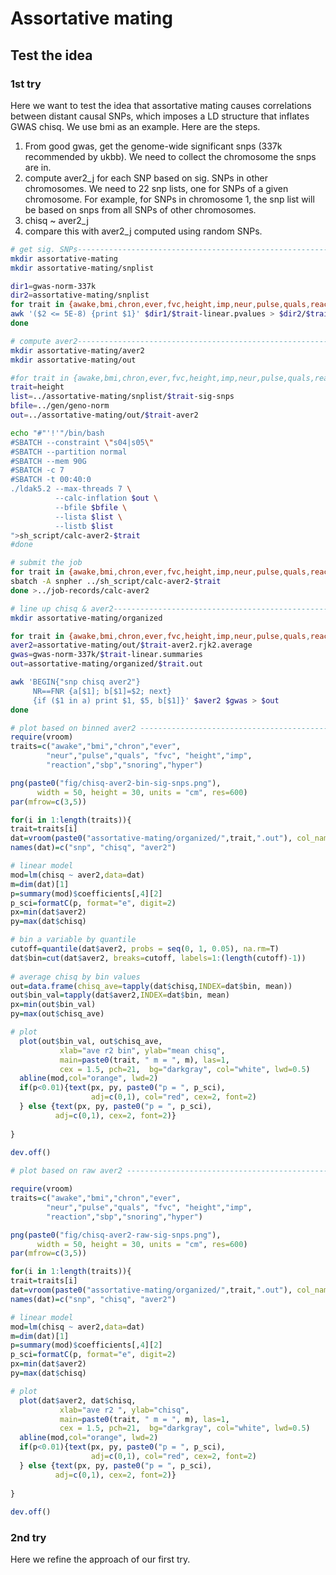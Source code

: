
# Assortative mating

## Test the idea

### 1st try
Here we want to test the idea that assortative mating causes correlations between distant causal SNPs, which imposes a LD structure that inflates GWAS chisq. We use bmi as an example. Here are the steps.

1. From good gwas, get the genome-wide significant snps (337k recommended by ukbb).
   We need to collect the chromosome the snps are in.
2. compute aver2_j for each SNP based on sig. SNPs in other chromosomes.
   We need to 22 snp lists, one for SNPs of a given chromosome. For example, for SNPs in chromosome 1, the snp list will be based on snps from all SNPs of other chromosomes. 
3. chisq ~ aver2_j
4. compare this with aver2_j computed using random SNPs.

```bash

# get sig. SNPs-----------------------------------------------------------------
mkdir assortative-mating
mkdir assortative-mating/snplist

dir1=gwas-norm-337k
dir2=assortative-mating/snplist
for trait in {awake,bmi,chron,ever,fvc,height,imp,neur,pulse,quals,reaction,sbp,snoring,hyper}; do
awk '($2 <= 5E-8) {print $1}' $dir1/$trait-linear.pvalues > $dir2/$trait-sig-snps
done

# compute aver2-----------------------------------------------------------------
mkdir assortative-mating/aver2
mkdir assortative-mating/out

#for trait in {awake,bmi,chron,ever,fvc,height,imp,neur,pulse,quals,reaction,sbp,snoring,hyper}; do
trait=height
list=../assortative-mating/snplist/$trait-sig-snps
bfile=../gen/geno-norm
out=../assortative-mating/out/$trait-aver2

echo "#"'!'"/bin/bash
#SBATCH --constraint \"s04|s05\"
#SBATCH --partition normal
#SBATCH --mem 90G
#SBATCH -c 7
#SBATCH -t 00:40:0
./ldak5.2 --max-threads 7 \
          --calc-inflation $out \
          --bfile $bfile \
          --lista $list \
          --listb $list
">sh_script/calc-aver2-$trait
#done

# submit the job
for trait in {awake,bmi,chron,ever,fvc,height,imp,neur,pulse,quals,reaction,sbp,snoring,hyper}; do
sbatch -A snpher ../sh_script/calc-aver2-$trait
done >../job-records/calc-aver2

# line up chisq & aver2---------------------------------------------------------
mkdir assortative-mating/organized

for trait in {awake,bmi,chron,ever,fvc,height,imp,neur,pulse,quals,reaction,sbp,snoring,hyper}; do
aver2=assortative-mating/out/$trait-aver2.rjk2.average
gwas=gwas-norm-337k/$trait-linear.summaries
out=assortative-mating/organized/$trait.out

awk 'BEGIN{"snp chisq aver2"}
     NR==FNR {a[$1]; b[$1]=$2; next} 
     {if ($1 in a) print $1, $5, b[$1]}' $aver2 $gwas > $out
done

```

```r

# plot based on binned aver2 ---------------------------------------------------
require(vroom)
traits=c("awake","bmi","chron","ever",
        "neur","pulse","quals", "fvc", "height","imp", 
        "reaction","sbp","snoring","hyper")

png(paste0("fig/chisq-aver2-bin-sig-snps.png"),
      width = 50, height = 30, units = "cm", res=600)
par(mfrow=c(3,5))

for(i in 1:length(traits)){
trait=traits[i]
dat=vroom(paste0("assortative-mating/organized/",trait,".out"), col_names=T)
names(dat)=c("snp", "chisq", "aver2")

# linear model
mod=lm(chisq ~ aver2,data=dat)
m=dim(dat)[1]
p=summary(mod)$coefficients[,4][2]
p_sci=formatC(p, format="e", digit=2)
px=min(dat$aver2)
py=max(dat$chisq)

# bin a variable by quantile
cutoff=quantile(dat$aver2, probs = seq(0, 1, 0.05), na.rm=T)
dat$bin=cut(dat$aver2, breaks=cutoff, labels=1:(length(cutoff)-1))
  
# average chisq by bin values
out=data.frame(chisq_ave=tapply(dat$chisq,INDEX=dat$bin, mean))
out$bin_val=tapply(dat$aver2,INDEX=dat$bin, mean)
px=min(out$bin_val)
py=max(out$chisq_ave)

# plot
  plot(out$bin_val, out$chisq_ave,
           xlab="ave r2 bin", ylab="mean chisq",
           main=paste0(trait, " m = ", m), las=1,
           cex = 1.5, pch=21,  bg="darkgray", col="white", lwd=0.5)
  abline(mod,col="orange", lwd=2)
  if(p<0.01){text(px, py, paste0("p = ", p_sci),
                  adj=c(0,1), col="red", cex=2, font=2)
  } else {text(px, py, paste0("p = ", p_sci), 
          adj=c(0,1), cex=2, font=2)}
  
}
  
dev.off()

# plot based on raw aver2 ---------------------------------------------------

require(vroom)
traits=c("awake","bmi","chron","ever",
        "neur","pulse","quals", "fvc", "height","imp", 
        "reaction","sbp","snoring","hyper")

png(paste0("fig/chisq-aver2-raw-sig-snps.png"),
      width = 50, height = 30, units = "cm", res=600)
par(mfrow=c(3,5))

for(i in 1:length(traits)){
trait=traits[i]
dat=vroom(paste0("assortative-mating/organized/",trait,".out"), col_names=T)
names(dat)=c("snp", "chisq", "aver2")

# linear model
mod=lm(chisq ~ aver2,data=dat)
m=dim(dat)[1]
p=summary(mod)$coefficients[,4][2]
p_sci=formatC(p, format="e", digit=2)
px=min(dat$aver2)
py=max(dat$chisq)

# plot
  plot(dat$aver2, dat$chisq,
           xlab="ave r2 ", ylab="chisq",
           main=paste0(trait, " m = ", m), las=1,
           cex = 1.5, pch=21,  bg="darkgray", col="white", lwd=0.5)
  abline(mod,col="orange", lwd=2)
  if(p<0.01){text(px, py, paste0("p = ", p_sci),
                  adj=c(0,1), col="red", cex=2, font=2)
  } else {text(px, py, paste0("p = ", p_sci), 
          adj=c(0,1), cex=2, font=2)}
  
}
  
dev.off()

```

### 2nd try

Here we refine the approach of our first try.  

```r



```

